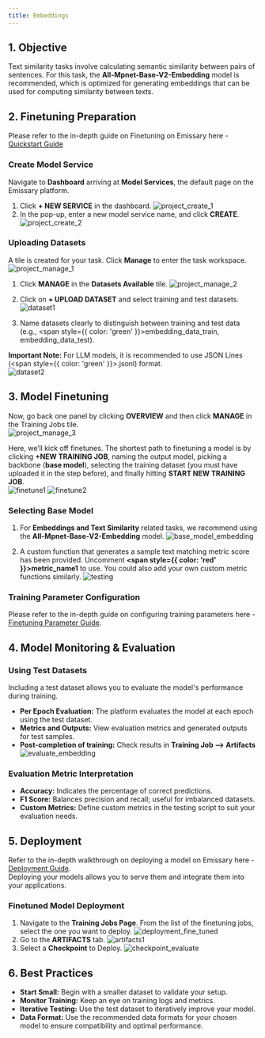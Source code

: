 ```yaml
---
title: Embeddings
---
```


## 1. Objective
Text similarity tasks involve calculating semantic similarity between pairs of sentences. For this task, the **All-Mpnet-Base-V2-Embedding** model is recommended, which is optimized for generating embeddings that can be used for computing similarity between texts.

## 2. Finetuning Preparation

Please refer to the in-depth guide on Finetuning on Emissary here - [Quickstart Guide](../finetuning/quickstart)

### Create Model Service
Navigate to **Dashboard** arriving at **Model Services**, the default page on the Emissary platform.

1. Click **+ NEW SERVICE** in the dashboard.
![project_create_1](/img/guides/project_create1.png)
2. In the pop-up, enter a new model service name, and click **CREATE**.
![project_create_2](/img/guides/project_create2.png)

### Uploading Datasets

A tile is created for your task. Click **Manage** to enter the task workspace.  
![project_manage_1](/img/guides/project_manage1.png)

1. Click **MANAGE** in the **Datasets Available** tile.
![project_manage_2](/img/guides/project_manage2.png)
2. Click on **+ UPLOAD DATASET** and select training and test datasets.
![dataset1](/img/guides/dataset1.png)

3. Name datasets clearly to distinguish between training and test data (e.g., <span style={{ color: 'green' }}>embedding_data_train, embedding_data_test</span>).

**Important Note:** For LLM models, it is recommended to use JSON Lines (<span style={{ color: 'green' }}>.jsonl</span>) format.  
![dataset2](/img/guides/dataset2.png)

## 3. Model Finetuning
Now, go back one panel by clicking **OVERVIEW** and then click **MANAGE** in the Training Jobs tile.  
![project_manage_3](/img/guides/project_manage3.png)

Here, we’ll kick off finetunes. The shortest path to finetuning a model is by clicking **+NEW TRAINING JOB**, naming the output model, picking a backbone (**base model**), selecting the training dataset (you must have uploaded it in the step before), and finally hitting **START NEW TRAINING JOB**.  
![finetune1](/img/guides/finetune1.png)
![finetune2](/img/guides/finetune2.png)

### Selecting Base Model
1. For **Embeddings and Text Similarity** related tasks, we recommend using the **All-Mpnet-Base-V2-Embedding** model.
![base_model_embedding](/img/guides/base_model_embedding.png)

2. A custom function that generates a sample text matching metric score has been provided. Uncomment **<span style={{ color: 'red' }}>metric_name1</span>** to use. You could also add your own custom metric functions similarly.
![testing](/img/guides/testing.png)


### Training Parameter Configuration
Please refer to the in-depth guide on configuring training parameters here - [Finetuning Parameter Guide](../finetuning/parameters).

## 4. Model Monitoring & Evaluation

### Using Test Datasets
Including a test dataset allows you to evaluate the model's performance during training.

- **Per Epoch Evaluation:** The platform evaluates the model at each epoch using the test dataset.
- **Metrics and Outputs:** View evaluation metrics and generated outputs for test samples.
- **Post-completion of training:** Check results in **Training Job --> Artifacts**
![evaluate_embedding](/img/guides/evaluate_embedding.png)

### Evaluation Metric Interpretation
- **Accuracy:** Indicates the percentage of correct predictions.
- **F1 Score:** Balances precision and recall; useful for imbalanced datasets.
- **Custom Metrics:** Define custom metrics in the testing script to suit your evaluation needs.

## 5. Deployment
Refer to the in-depth walkthrough on deploying a model on Emissary here - [Deployment Guide](../finetuning/deployments).  
Deploying your models allows you to serve them and integrate them into your applications.

### Finetuned Model Deployment
1. Navigate to the **Training Jobs Page**. From the list of the finetuning jobs, select the one you want to deploy.
![deployment_fine_tuned](/img/guides/deployment_fine_tuned.png)
2. Go to the **ARTIFACTS** tab.
![artifacts1](/img/guides/artifacts1.png)
3. Select a **Checkpoint** to Deploy.
![checkpoint_evaluate](/img/guides/checkpoint_evaluate.png)


## 6. Best Practices
- **Start Small:** Begin with a smaller dataset to validate your setup.
- **Monitor Training:** Keep an eye on training logs and metrics.
- **Iterative Testing:** Use the test dataset to iteratively improve your model.
- **Data Format:** Use the recommended data formats for your chosen model to ensure compatibility and optimal performance.